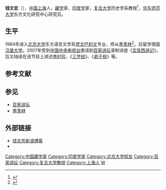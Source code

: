 '''钱文忠'''（{{bd|1966年|6月6日||}}），[[中国|中国]][[上海|上海]]人，[[藏学|藏学]]家、[[印度学|印度学]]家，[[复旦大学|复旦大学]]历史学系教授<ref>{{cite web|language=zh|publisher=复旦大学|title=复旦大学历史学系教师名录|url=http://history.fudan.edu.cn/cn/teacher/show.asp?tree=60178|accessdate=2010-07-30}}{{dead link|date=2018年5月 |bot=InternetArchiveBot |fix-attempted=yes }}</ref>，[[华东师范大学|华东师范大学]]东方文化研究中心研究员。

==生平==
1984年进入[[北京大学|北京大学]]东方语言文学系[[梵文|梵文]][[巴利文|巴利文]]专业，师从[[季羡林|季羡林]]<ref>{{cite news|language=zh|publisher=北京大学|title=钱文忠：学术界的“时尚先生”|url=http://pkunews.pku.edu.cn/zdlm/2007-03/30/content_112870.htm|date=2007-03-30|accessdate=2010-07-30|archive-date=2016-03-04|archive-url=https://web.archive.org/web/20160304141805/http://pkunews.pku.edu.cn/zdlm/2007-03/30/content_112870.htm|dead-url=no}}</ref>。后留学德国[[汉堡大学|汉堡大学]]。2007年受到[[中国中央电视台|中国中央电视台]]邀请到[[百家讲坛|百家讲坛]]录制讲座《[[玄奘西游记|玄奘西游记]]》，后又陆续在该节目上讲述[[李时珍|李时珍]]、《[[三字经|三字经]]》、《[[弟子规|弟子规]]》等。

== 参考文献 ==
{{reflist|2}}

== 参见 ==
* [[百家讲坛|百家讲坛]]
* [[季羡林|季羡林]]

== 外部链接 ==
*[http://blog.sina.com.cn/qianwenzhong 钱文忠新浪博客] {{Wayback|url=http://blog.sina.com.cn/qianwenzhong |date=20210220020128 }}
*{{Sinaweibo|qianwenzhong1}}

{{DEFAULTSORT:Q}}
[[Category:中国藏学家|Category:中国藏学家]]
[[Category:印度学家|Category:印度学家]]
[[Category:北京大学校友|Category:北京大学校友]]
[[Category:百家讲坛|Category:百家讲坛]]
[[Category:复旦大学教授|Category:复旦大学教授]]
[[Category:上海人|Category:上海人]]
[[Category:钱姓|W]]